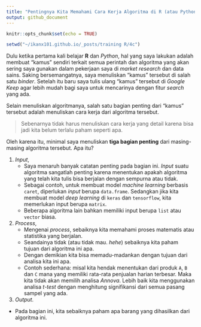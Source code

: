 ```yaml
---
title: "Pentingnya Kita Memahami Cara Kerja Algoritma di R (atau Python)"
output: github_document
---
```


```r
knitr::opts_chunk$set(echo = TRUE)

setwd("~/ikanx101.github.io/_posts/training R/4c")
```

Dulu ketika pertama kali belajar __R__ dan _Python_, hal yang saya lakukan adalah membuat "kamus" sendiri terkait semua perintah dan algoritma yang akan sering saya gunakan dalam pekerjaan saya di _market research_ dan data sains. Saking bersemangatnya, saya menuliskan "kamus" tersebut di salah satu _binder_. Setelah itu baru saya tulis ulang "kamus" tersebut di _Google Keep_ agar lebih mudah bagi saya untuk mencarinya dengan fitur _search_ yang ada.

Selain menuliskan algoritmanya, salah satu bagian penting dari "kamus" tersebut adalah menuliskan cara kerja dari algoritma tersebut.

> Sebenarnya tidak harus menuliskan cara kerja yang detail karena bisa jadi kita belum terlalu paham seperti apa.

Oleh karena itu, minimal saya menuliskan __tiga bagian penting__ dari masing-masing algoritma tersebut. Apa itu?

1. _Input_,
    - Saya menaruh banyak catatan penting pada bagian ini. _Input_ suatu algoritma sangatlah penting karena menentukan apakah algoritma yang telah kita tulis bisa berjalan dengan sempurna atau tidak.
    - Sebagai contoh, untuk membuat model _machine learning_ berbasis `caret`, diperlukan _input_ berupa `data.frame`. Sedangkan jika kita membuat model _deep learning_ di `keras` dan `tensorflow`, kita memerlukan input berupa `matrix`.
    - Beberapa algoritma lain bahkan memiliki input berupa `list` atau `vector` biasa.
1. _Process_,
    - Mengenai _process_, sebaiknya kita memahami proses matematis atau statistika yang berjalan.
    - Seandainya tidak (atau tidak mau. _hehe_) sebaiknya kita paham tujuan dari algoritma ini apa.
    - Dengan demikian kita bisa memadu-madankan dengan tujuan dari analisa kita ini apa.
    - Contoh sederhana: misal kita hendak menentukan dari produk `A`, `B` dan `C` mana yang memiliki rata-rata penjualan harian terbesar. Maka kita tidak akan memilih analisa _Annova_. Lebih baik kita menggunakan analisa _t-test_ dengan menghitung signifikansi dari semua pasang sampel yang ada.
1. _Output_.
  - Pada bagian ini, kita sebaiknya paham apa barang yang dihasilkan dari algoritma ini.